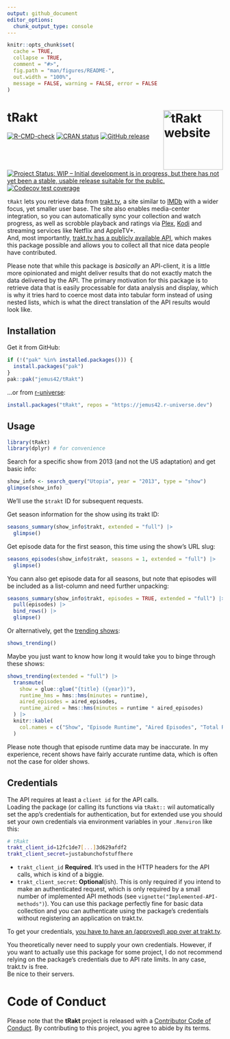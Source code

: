 ```yaml
---
output: github_document
editor_options: 
  chunk_output_type: console
---
```


<!-- README.md is generated from README.Rmd. Please edit that file -->

```r
knitr::opts_chunk$set(
  cache = TRUE,
  collapse = TRUE,
  comment = "#>",
  fig.path = "man/figures/README-",
  out.width = "100%",
  message = FALSE, warning = FALSE, error = FALSE
)
```

# tRakt <a href="https://jemus42.github.io/tRakt"><img src="man/figures/logo.png" align="right" height="139" alt="tRakt website" /></a>

<!-- badges: start -->
[![R-CMD-check](https://github.com/jemus42/tRakt/actions/workflows/R-CMD-check.yaml/badge.svg)](https://github.com/jemus42/tRakt/actions/workflows/R-CMD-check.yaml)
[![CRAN status](https://www.r-pkg.org/badges/version/tRakt)](https://cran.r-project.org/package=tRakt)
[![GitHub release](https://img.shields.io/github/release/jemus42/tRakt.svg?logo=GitHub)](https://github.com/jemus42/tRakt/releases)
[![Project Status: WIP – Initial development is in progress, but there has not yet been a stable, usable release suitable for the public.](https://www.repostatus.org/badges/latest/wip.svg)](https://www.repostatus.org/#wip)
[![Codecov test coverage](https://codecov.io/gh/jemus42/tRakt/graph/badge.svg)](https://app.codecov.io/gh/jemus42/tRakt)
<!-- badges: end -->

`tRakt` lets you retrieve data from [trakt.tv](https://trakt.tv/), a site similar to [IMDb](https://imdb.com) with a wider focus, yet smaller user base. The site also enables media-center integration, so you can automatically sync your collection and watch progress, as well as scrobble playback and ratings via [Plex](https://www.plex.tv/), [Kodi](https://kodi.tv/) and streaming services like Netflix and AppleTV+.  
And, most importantly, [trakt.tv has a publicly available API](https://trakt.docs.apiary.io), which makes this package possible and allows you to collect all that nice data people have contributed.

Please note that while this package is *basically* an API-client, it is a little more opinionated and might deliver results that do not exactly match the data delivered by the API. The primary motivation for this package is to retrieve data that is easily processable for data analysis and display, which is why it tries hard to coerce most data into tabular form instead of using nested lists, which is what the direct translation of the API results would look like.

## Installation

Get it from GitHub:

```r
if (!("pak" %in% installed.packages())) {
  install.packages("pak")
}
pak::pak("jemus42/tRakt")

```

...or from [r-universe](https://jemus42.r-universe.dev/tRakt):

```r
install.packages("tRakt", repos = "https://jemus42.r-universe.dev")
```

## Usage

```r
library(tRakt)
library(dplyr) # for convenience
```

Search for a specific show from 2013 (and not the US adaptation) and get basic info:

```r
show_info <- search_query("Utopia", year = "2013", type = "show")
glimpse(show_info)
```

We'll use the `$trakt` ID for subsequent requests.

Get season information for the show using its trakt ID:

```r
seasons_summary(show_info$trakt, extended = "full") |>
  glimpse()
```

Get episode data for the first season, this time using the show's URL slug:

```r
seasons_episodes(show_info$trakt, seasons = 1, extended = "full") |>
  glimpse()
```

You cann also get episode data for all seasons, but note that episodes will be included as a list-column and need further unpacking:

```r
seasons_summary(show_info$trakt, episodes = TRUE, extended = "full") |>
  pull(episodes) |>
  bind_rows() |>
  glimpse()
```

Or alternatively, get the [trending shows](https://trakt.tv/shows/trending):

```r
shows_trending()
```

Maybe you just want to know how long it would take you to binge through these shows:

```r
shows_trending(extended = "full") |>
  transmute(
    show = glue::glue("{title} ({year})"),
    runtime_hms = hms::hms(minutes = runtime),
    aired_episodes = aired_episodes,
    runtime_aired = hms::hms(minutes = runtime * aired_episodes)
  ) |>
  knitr::kable(
    col.names = c("Show", "Episode Runtime", "Aired Episodes", "Total Runtime (aired)")
  )
```

Please note though that episode runtime data may be inaccurate. In my experience, recent shows have fairly accurate runtime data, which is often not the case for older shows.

## Credentials

The API requires at least a `client id` for the API calls.  
Loading the package (or calling its functions via `tRakt::` wil automatically set the app's credentials for authentication, but for extended use you should set your own credentials via environment variables in your `.Renviron` like this:

```sh
# tRakt
trakt_client_id=12fc1de7[...]3d629afdf2
trakt_client_secret=justabunchofstuffhere
```

* `trakt_client_id` **Required**. It's used in the HTTP headers for the API calls, which is kind of a biggie.
* `trakt_client_secret`: **Optional**(ish). This is only required if you intend to make an authenticated request, which is only required by a small number of implemented API methods (see `vignette("Implemented-API-methods")`). You can use this package perfectly fine for basic data collection and you can authenticate using the package's credentials without registering an application on trakt.tv.

To get your credentials, [you have to have an (approved) app over at trakt.tv](http://trakt.tv/oauth/applications).

You theoretically never need to supply your own credentials. However, if you want to actually use this package for some project, I do not recommend relying on the package's credentials due to API rate limits.
In any case, trakt.tv is free.  
Be nice to their servers.

# Code of Conduct

Please note that the **tRakt** project is released with a [Contributor Code of Conduct](.github/CODE_OF_CONDUCT.md). By contributing to this project, you agree to abide by its terms.
